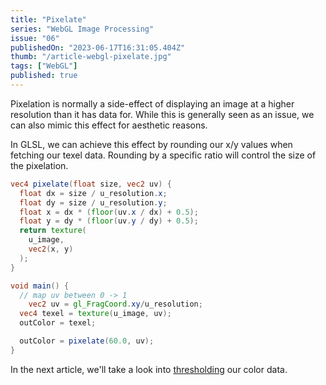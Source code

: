 ```yaml
---
title: "Pixelate"
series: "WebGL Image Processing"
issue: "06"
publishedOn: "2023-06-17T16:31:05.404Z"
thumb: "/article-webgl-pixelate.jpg"
tags: ["WebGL"]
published: true
---
```


<WebGLImageProcessingIntro />

Pixelation is normally a side-effect of displaying an image at a higher resolution than it has data for. While this is generally seen as an issue, we can also mimic this effect for aesthetic reasons.

<Dither step="pixelate" />

In GLSL, we can achieve this effect by rounding our x/y values when fetching our texel data. Rounding by a specific ratio will control the size of the pixelation.

```glsl
vec4 pixelate(float size, vec2 uv) {
  float dx = size / u_resolution.x;
  float dy = size / u_resolution.y;
  float x = dx * (floor(uv.x / dx) + 0.5);
  float y = dy * (floor(uv.y / dy) + 0.5);
  return texture(
    u_image,
    vec2(x, y)
  );
}

void main() {
  // map uv between 0 -> 1
	vec2 uv = gl_FragCoord.xy/u_resolution;
  vec4 texel = texture(u_image, uv);
  outColor = texel;

  outColor = pixelate(60.0, uv);
}
```

In the next article, we'll take a look into [thresholding](/p/2023-07-webgl-07-threshold) our color data.
